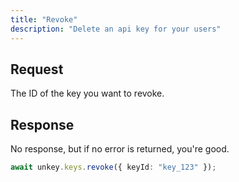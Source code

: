 ```yaml
---
title: "Revoke"
description: "Delete an api key for your users"
---
```


## Request

<ParamField path="keyId" type="string" required>
  The ID of the key you want to revoke.
</ParamField>

## Response

No response, but if no error is returned, you're good.

<RequestExample>

```ts
await unkey.keys.revoke({ keyId: "key_123" });
```

</RequestExample>
